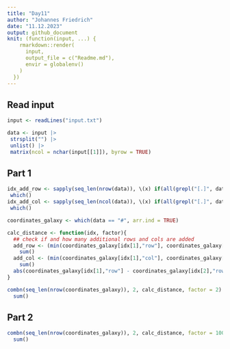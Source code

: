 ```yaml
---
title: "Day11"
author: "Johannes Friedrich"
date: "11.12.2023"
output: github_document
knit: (function(input, ...) {
    rmarkdown::render(
      input,
      output_file = c("Readme.md"),
      envir = globalenv()
    )
  })
---
```


## Read input

```r
input <- readLines("input.txt")

data <- input |>
 strsplit("") |>
 unlist() |>
 matrix(ncol = nchar(input[[1]]), byrow = TRUE)
```

## Part 1

```r
idx_add_row <- sapply(seq_len(nrow(data)), \(x) if(all(grepl("[.]", data[x,]))) TRUE else FALSE) |>
 which()
idx_add_col <- sapply(seq_len(ncol(data)), \(x) if(all(grepl("[.]", data[,x]))) TRUE else FALSE) |>
 which()

coordinates_galaxy <- which(data == "#", arr.ind = TRUE)

calc_distance <- function(idx, factor){
  ## check if and how many additional rows and cols are added
  add_row <- (min(coordinates_galaxy[idx[1],"row"], coordinates_galaxy[idx[2],"row"]) < idx_add_row & idx_add_row < max(coordinates_galaxy[idx[1],"row"], coordinates_galaxy[idx[2],"row"])) |> 
    sum()
  add_col <- (min(coordinates_galaxy[idx[1],"col"], coordinates_galaxy[idx[2],"col"])  < idx_add_col & idx_add_col < max(coordinates_galaxy[idx[1],"col"], coordinates_galaxy[idx[2],"col"])) |> 
    sum()
  abs(coordinates_galaxy[idx[1],"row"] - coordinates_galaxy[idx[2],"row"]) + add_row*(factor-1) + abs(coordinates_galaxy[idx[1],"col"] - coordinates_galaxy[idx[2],"col"]) + add_col*(factor-1)
}

combn(seq_len(nrow(coordinates_galaxy)), 2, calc_distance, factor = 2) |> 
  sum()
```

## Part 2

```r
combn(seq_len(nrow(coordinates_galaxy)), 2, calc_distance, factor = 1000000) |> 
  sum()
```

